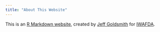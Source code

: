```yaml
---
title: "About This Website"
---
```


This is an [R Markdown website](http://rmarkdown.rstudio.com/rmarkdown_websites.html), created by [Jeff Goldsmith](http://jeffgoldsmith.com) for [IWAFDA](http://www.est.uc3m.es/iwafda2/).


